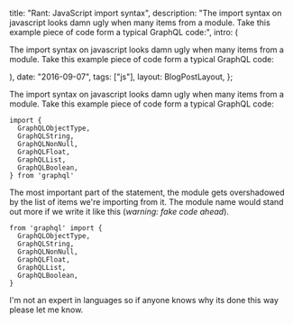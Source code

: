 
  title: "Rant: JavaScript import syntax",
  description:
    "The import syntax on javascript looks damn ugly when many items from a module. Take this example piece of code form a typical GraphQL code:",
  intro: (
    <section>
      <p>
        The import syntax on javascript looks damn ugly when many items from a
        module. Take this example piece of code form a typical GraphQL code:
      </p>
    </section>
  ),
  date: "2016-09-07",
  tags: ["js"],
  layout: BlogPostLayout,
};

The import syntax on javascript looks damn ugly when many items from a module. Take this example piece of code form a typical GraphQL code:

```
import {
  GraphQLObjectType,
  GraphQLString,
  GraphQLNonNull,
  GraphQLFloat,
  GraphQLList,
  GraphQLBoolean,
} from 'graphql'
```

The most important part of the statement, the module gets overshadowed by the list of items we're importing from it. The module name would stand out more if we write it like this (_warning: fake code ahead_).

```
from 'graphql' import {
  GraphQLObjectType,
  GraphQLString,
  GraphQLNonNull,
  GraphQLFloat,
  GraphQLList,
  GraphQLBoolean,
}
```

I'm not an expert in languages so if anyone knows why its done this way please let me know.
